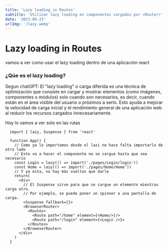 ```yaml
---
title: 'Lazy loading in Routes'
subtitle: 'Utilizar lazy loading en componentes cargados por <Route/>'
date: '2023-04-23'
urlImg: '/lazy.webp'
---
```


# Lazy loading in Routes

vamos a ver como usar el lazy loading dentro de una aplicación react

### ¿Qúe es el lazy loading?

Segun chatGPT: El "lazy loading" o carga diferida es una técnica de optimización que consiste en cargar y mostrar elementos (como imágenes, componentes o módulos) solo cuando son necesarios, es decir, cuando están en el área visible del usuario o próximos a serlo. Esto ayuda a mejorar la velocidad de carga inicial y el rendimiento general de una aplicación web al reducir los recursos cargados innecesariamente.

Hoy lo vamos a ver solo en las rutas

```tsx
  import { lazy, Suspense } from 'react'

  function App() {
    // Como ya lo importamos desde el lazi no hace falta importarlo de otro lado
    // Esto va a hacer el componente no se cargue hasta que sea necesario
    const Login = lazy(() => import('./pages/Login/login'))
    const Home = lazy(() => import('./pages/Home/Home'))
    // Y ya esta, no hay más vueltas que darle
    return(
      <div>
        // El Suspense sirve para que se cargue un elemento mientras carga otro.
        // Por ejemplo, se puede poner un spinner o una pantalla de carga.
        <Suspense fallback={}>
        <BroweserRouter>
          <Routes>
            <Route path="/home" element={<Home/>}/>
            <Route path="/login" element={<Login />}>
          </Routes>
        </BroweserRouter>
      </div>
    )
  }
```
